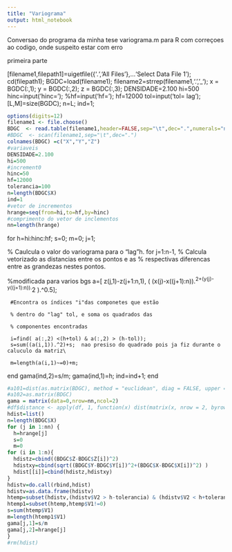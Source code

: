 ```yaml
---
title: "Variograma"
output: html_notebook
---
```


Conversao do programa da minha tese variograma.m para R
com correçoes ao codigo, onde suspeito estar com erro



primeira parte

[filename1,filepath1]=uigetfile({'*.*','All Files'},...'Select Data File 1');
cd(filepath1);
BGDC=load(filename1);
filename2=strrep(filename1,'.','_');
x = BGDC(:,1);
y = BGDC(:,2);
z = BGDC(:,3);
DENSIDADE=2.100
hi=500
hinc=input('hinc=');
%hf=input('hf=');
hf=12000
tol=input('tol= lag ');
[L,M]=size(BGDC);
n=L;
ind=1;


```r
options(digits=12)
filename1 <- file.choose()
BDGC  <- read.table(filename1,header=FALSE,sep="\t",dec=".",numerals="no.loss")
#BDGC  <- scan(filename1,sep="\t",dec=".")
colnames(BDGC) =c("X","Y","Z")
#variaveis
DENSIDADE=2.100
hi=500
#increment0
hinc=50
hf=12000
tolerancia=100
n=length(BDGC$X)
ind=1
#vetor de incrementos
hrange=seq(from=hi,to=hf,by=hinc)
#comprimento do vetor de inclementos
nn=length(hrange) 

```



for h=hi:hinc:hf;
s=0;
m=0;
j=1;

% Caulcula o valor do variograma para o "lag"h.
   for j=1:n-1,
     % Calcula vetorizado as distancias entre os pontos e as
     % respectivas diferencas entre as grandezas nestes pontos.
     

  %modificada para varios bgs
     a=[  z(j,1)-z(j+1:n,1),  ( (x(j)-x((j+1):n)).^2+(y(j)-y((j+1):n)).^2 ).^0.5];

     #Encontra os índices "i"das componetes que estão

     % dentro do "lag" tol, e soma os quadrados das

     % componentes encontradas

     i=find( a(:,2) <(h+tol) & a(:,2) > (h-tol));
     s=sum((a(i,1)).^2)+s;  nao presiso do quadrado pois ja fiz durante o caluculo da matriz\
     
     m=length(a(i,1)~=0)+m;
   end
gama(ind,2)=s/m;
gama(ind,1)=h;
ind=ind+1;
end


```r
#a101=dist(as.matrix(BDGC), method = "euclidean", diag = FALSE, upper = FALSE, p = 2)
#a102=as.matrix(BDGC)
gama = matrix(data=0,nrow=nn,ncol=2)
#df$distance <- apply(df, 1, function(x) dist(matrix(x, nrow = 2, byrow = TRUE)))
hdist=list()
n=length(BDGC$X)
for (j in 1:nn) {
  h=hrange[j]
  s=0
  m=0
for (i in 1:n){ 
  hdistz=cbind((BDGC$Z-BDGC$Z[i])^2)
  hdistxy=cbind(sqrt((BDGC$Y-BDGC$Y[i])^2+(BDGC$X-BDGC$X[i])^2) )
  hdist[[i]]=cbind(hdistz,hdistxy)
}
hdistv=do.call(rbind,hdist) 
hdistv=as.data.frame(hdistv)
htemp=subset(hdistv,(hdistv$V2 > h-tolerancia) & (hdistv$V2 < h+tolerancia) )
htemp1=subset(htemp,htemp$V1!=0)
s=sum(htemp$V1)
m=length(htemp1$V1)
gama[j,1]=s/m
gama[j,2]=hrange[j]
}
#rm(hdist)
```












































